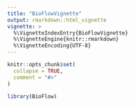 ```yaml
---
title: "BioFlowVignette"
output: rmarkdown::html_vignette
vignette: >
  %\VignetteIndexEntry{BioFlowVignette}
  %\VignetteEngine{knitr::rmarkdown}
  %\VignetteEncoding{UTF-8}
---
```


```r
knitr::opts_chunk$set(
  collapse = TRUE,
  comment = "#>"
)
```

```r
library(BioFlow)
```
